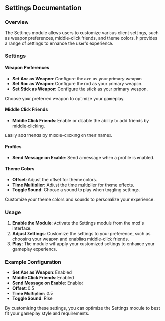 
## Settings Documentation

### Overview
The Settings module allows users to customize various client settings, such as weapon preferences, middle-click friends, and theme colors. It provides a range of settings to enhance the user's experience.

### Settings

#### Weapon Preferences
- **Set Axe as Weapon**: Configure the axe as your primary weapon.
- **Set Rod as Weapon**: Configure the rod as your primary weapon.
- **Set Stick as Weapon**: Configure the stick as your primary weapon.

<Callout type="default" emoji="️👾">
Choose your preferred weapon to optimize your gameplay.
</Callout>

#### Middle Click Friends
- **Middle Click Friends**: Enable or disable the ability to add friends by middle-clicking.

<Callout type="default" emoji="️👾">
Easily add friends by middle-clicking on their names.
</Callout>

#### Profiles
- **Send Message on Enable**: Send a message when a profile is enabled.

#### Theme Colors
- **Offset**: Adjust the offset for theme colors.
- **Time Multiplier**: Adjust the time multiplier for theme effects.
- **Toggle Sound**: Choose a sound to play when toggling settings.

<Callout type="info" emoji="️🚀">
Customize your theme colors and sounds to personalize your experience.
</Callout>

### Usage
1. **Enable the Module**: Activate the Settings module from the mod's interface.
2. **Adjust Settings**: Customize the settings to your preference, such as choosing your weapon and enabling middle-click friends.
3. **Play**: The module will apply your customized settings to enhance your gameplay experience.

### Example Configuration
- **Set Axe as Weapon**: Enabled
- **Middle Click Friends**: Enabled
- **Send Message on Enable**: Enabled
- **Offset**: 0.5
- **Time Multiplier**: 0.5
- **Toggle Sound**: Rise

By customizing these settings, you can optimize the Settings module to best fit your gameplay style and requirements.